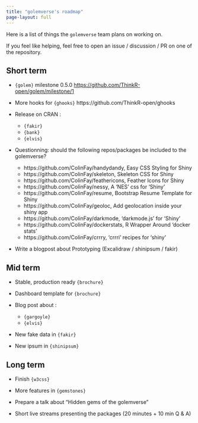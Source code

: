 ```yaml
---
title: "golemverse's roadmap"
page-layout: full
---
```


Here is a list of things the `golemverse` team plans on working on.

If you feel like helping, feel free to open an issue / discussion / PR on one of the repository.

## Short term

+ `{golem}` milestone 0.5.0 <https://github.com/ThinkR-open/golem/milestone/1>

+ More hooks for `{ghooks}` https://github.com/ThinkR-open/ghooks

+ Release on CRAN :
  - `{fakir}`
  - `{bank}`
  - `{elvis}`

+ Questionning: should the following repos/packages be included to the golemverse?
  - https://github.com/ColinFay/handydandy, Easy CSS Styling for Shiny
  - https://github.com/ColinFay/skeleton, Skeleton CSS for Shiny
  - https://github.com/ColinFay/feathericons, Feather Icons for Shiny
  - https://github.com/ColinFay/nessy, A 'NES' css for 'Shiny'
  - https://github.com/ColinFay/resume, Bootstrap Resume Template for Shiny
  - https://github.com/ColinFay/geoloc, Add geolocation inside your shiny app
  - https://github.com/ColinFay/darkmode, 'darkmode.js' for 'Shiny'
  - https://github.com/ColinFay/dockerstats, R Wrapper Around 'docker stats'
  - https://github.com/ColinFay/crrry, 'crrri' recipes for 'shiny'

+ Write a blogpost about Prototyping (Excalidraw / shinipsum / fakir)

## Mid term

+ Stable, production ready `{brochure}`

+ Dashboard template for `{brochure}`

+ Blog post about :
  - `{gargoyle}`
  - `{elvis}`

+ New fake data in `{fakir}`

+ New ipsum in `{shinipsum}`

## Long term

+ Finish `{w3css}`

+ More features in `{gemstones}`

+ Prepare a talk about "Hidden gems of the golemverse"

+ Short live streams presenting the packages (20 minutes + 10 min Q & A)